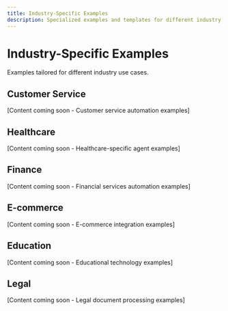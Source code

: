 ```yaml
---
title: Industry-Specific Examples
description: Specialized examples and templates for different industry use cases using Agentuity
---
```


# Industry-Specific Examples

Examples tailored for different industry use cases.

## Customer Service

[Content coming soon - Customer service automation examples]

## Healthcare

[Content coming soon - Healthcare-specific agent examples]

## Finance

[Content coming soon - Financial services automation examples]

## E-commerce

[Content coming soon - E-commerce integration examples]

## Education

[Content coming soon - Educational technology examples]

## Legal

[Content coming soon - Legal document processing examples] 